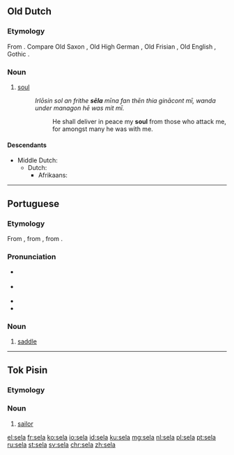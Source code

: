 {{also|Sela}}
==Old Dutch==

===Etymology===
From {{etyl|gem-pro|odt}} {{term/t|gem-pro|*saiwalō}}. Compare Old Saxon {{term/t|osx|sēola}}, Old High German {{term/t|goh|sēla}}, Old Frisian {{term|sēla|lang=ofs}}, Old English {{term/t|ang|sāwol}}, Gothic {{term|𐍃𐌰𐌹𐍅𐌰𐌻𐌰|tr=saiwala|lang=got}}.

===Noun===
{{head|odt|noun|g=f|head=sēla}}

# [[soul]]
#: ''Irlōsin sol an frithe '''sēla''' mīna fan thēn thia ginācont mī, wanda under managon hē was mit mī.''
#:: He shall deliver in peace my '''soul''' from those who attack me, for amongst many he was with me.

====Descendants====
* Middle Dutch: {{l|dum|siele}}
** Dutch: {{l|nl|ziel}}
*** Afrikaans: {{l|af|siel}}

----

==Portuguese==

===Etymology===
From {{etyl|roa-ptg|pt}} {{term|sela|lang=roa-ptg}}, from {{etyl|la|pt}} {{term|sella|lang=la}}, from {{etyl|ine-pro|pt}} {{term/t|ine-pro|*sed-}}.

===Pronunciation===
* {{a|Brazil}} {{IPA|/ˈsɛ.la/|lang=pt}}
* {{a|PT}} {{IPA|/ˈsɛ.lɐ/|lang=pt}}
* {{homophones|lang=pt|cela}}
* {{hyphenation|se|la|lang=pt}}

===Noun===
{{pt-noun|f}}

# [[saddle]]

----

==Tok Pisin==
===Etymology===
{{etyl|en|tpi}} {{term|sailor|lang=en}}

===Noun===
{{head|tpi|noun}}

# [[sailor]]

[[el:sela]]
[[fr:sela]]
[[ko:sela]]
[[io:sela]]
[[id:sela]]
[[ku:sela]]
[[mg:sela]]
[[nl:sela]]
[[pl:sela]]
[[pt:sela]]
[[ru:sela]]
[[st:sela]]
[[sv:sela]]
[[chr:sela]]
[[zh:sela]]